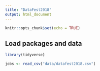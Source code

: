 ```yaml
---
title: "DataFest2018"
output: html_document
---
```


```r
knitr::opts_chunk$set(echo = TRUE)
```

## Load packages and data

```r
library(tidyverse)
```

```r
jobs <- read_csv("data/datafest2018.csv")
```
